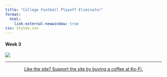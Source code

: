 ```yaml
---
title: "College Football Playoff Eliminator"
format: 
  html:
    link-external-newwindow: true
css: styles.css
---
```


#### Week 3 {.test}

![](wk3_2024.png)

------------------------------------------------------------------------

::: {style="text-align:center"}
<a href="https://ko-fi.com/stephenhill42026">Like the site? Support the site by buying a coffee at Ko-Fi.</a>
:::
